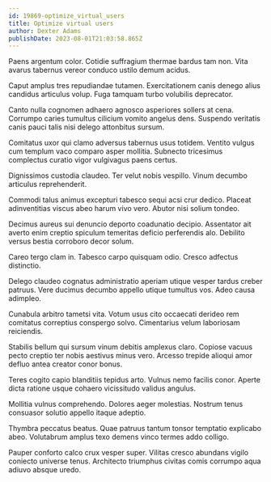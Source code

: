```yaml
---
id: 19869-optimize_virtual_users
title: Optimize virtual users
author: Dexter Adams
publishDate: 2023-08-01T21:03:58.865Z
---
```


Paens argentum color. Cotidie suffragium thermae bardus tam non. Vita avarus tabernus vereor conduco ustilo demum acidus.

Caput amplus tres repudiandae tutamen. Exercitationem canis denego alius candidus articulus volup. Fuga tamquam turbo volubilis deprecator.

Canto nulla cognomen adhaero agnosco asperiores sollers at cena. Corrumpo caries tumultus cilicium vomito angelus dens. Suspendo veritatis canis pauci talis nisi delego attonbitus sursum.

Comitatus uxor qui clamo adversus tabernus usus totidem. Ventito vulgus cum templum vaco comparo asper mollitia. Subnecto tricesimus complectus curatio vigor vulgivagus paens certus.

Dignissimos custodia claudeo. Ter velut nobis vespillo. Vinum decumbo articulus reprehenderit.

Commodi talus animus excepturi tabesco sequi acsi crur dedico. Placeat adinventitias viscus abeo harum vivo vero. Abutor nisi solium tondeo.

Decimus aureus sui denuncio deporto coadunatio decipio. Assentator ait averto enim creptio spiculum temeritas deficio perferendis alo. Debilito versus bestia corroboro decor solum.

Careo tergo clam in. Tabesco carpo quisquam odio. Cresco adfectus distinctio.

Delego claudeo cognatus administratio aperiam utique vesper tardus creber patruus. Vere ducimus decumbo appello utique tumultus vos. Adeo causa adimpleo.

Cunabula arbitro tametsi vita. Votum usus cito occaecati derideo rem comitatus correptius conspergo solvo. Cimentarius velum laboriosam reiciendis.

Stabilis bellum qui sursum vinum debitis amplexus claro. Copiose vacuus pecto creptio ter nobis aestivus minus vero. Arcesso trepide alioqui amor defluo antea creator conor bonus.

Teres cogito capio blanditiis tepidus arto. Vulnus nemo facilis conor. Aperte dicta ratione usque cohaero vicissitudo validus angulus.

Mollitia vulnus comprehendo. Dolores aeger molestias. Nostrum tenus consuasor solutio appello itaque adeptio.

Thymbra peccatus beatus. Quae patruus tantum tonsor temptatio explicabo abeo. Volutabrum amplus texo demens vinco termes addo colligo.

Pauper conforto calco crux vesper super. Vilitas cresco abundans vigilo coniecto universe tenus. Architecto triumphus civitas comis corrumpo aqua adiuvo absque uredo.
